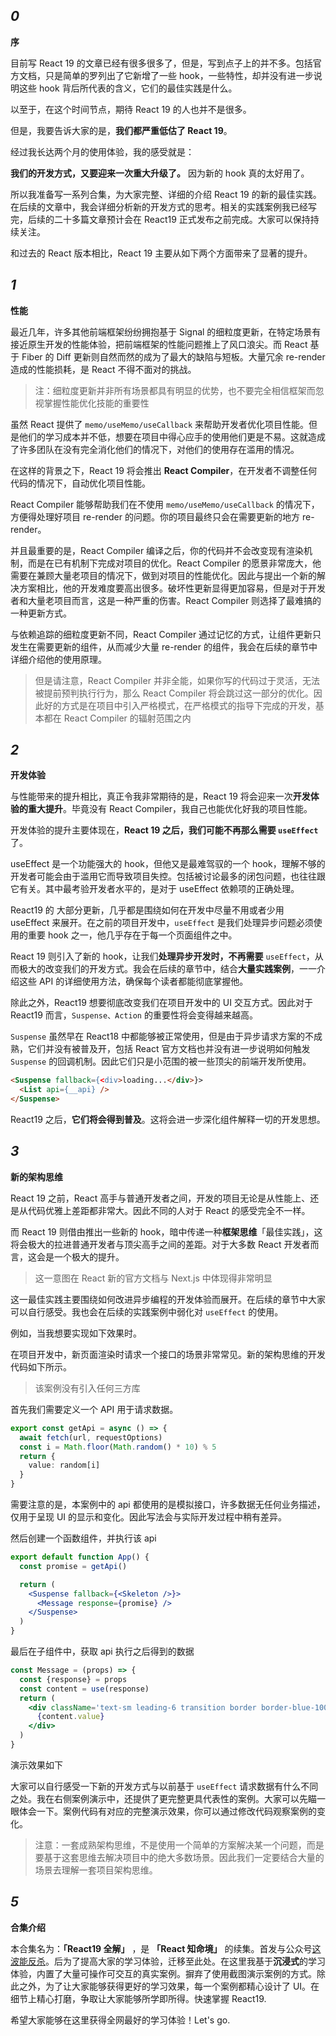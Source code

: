 
## *0*
**序**

目前写 React 19 的文章已经有很多很多了，但是，写到点子上的并不多。包括官方文档，只是简单的罗列出了它新增了一些 hook，一些特性，却并没有进一步说明这些 hook 背后所代表的含义，它们的最佳实践是什么。

以至于，在这个时间节点，期待 React 19 的人也并不是很多。

但是，我要告诉大家的是，**我们都严重低估了 React 19**。

经过我长达两个月的使用体验，我的感受就是：

**我们的开发方式，又要迎来一次重大升级了。** 因为新的 hook 真的太好用了。

所以我准备写一系列合集，为大家完整、详细的介绍 React 19 的新的最佳实践。在后续的文章中，我会详细分析新的开发方式的思考。相关的实践案例我已经写完，后续的二十多篇文章预计会在 React19 正式发布之前完成。大家可以保持持续关注。

和过去的 React 版本相比，React 19 主要从如下两个方面带来了显著的提升。

## *1*
**性能**

最近几年，许多其他前端框架纷纷拥抱基于 Signal 的细粒度更新，在特定场景有接近原生开发的性能体验，把前端框架的性能问题推上了风口浪尖。而 React 基于 Fiber 的 Diff 更新则自然而然的成为了最大的缺陷与短板。大量冗余 re-render 造成的性能损耗，是 React 不得不面对的挑战。

> 注：细粒度更新并非所有场景都具有明显的优势，也不要完全相信框架而忽视掌握性能优化技能的重要性

虽然 React 提供了 `memo/useMemo/useCallback` 来帮助开发者优化项目性能。但是他们的学习成本并不低，想要在项目中得心应手的使用他们更是不易。这就造成了许多团队在没有完全消化他们的情况下，对他们的使用存在滥用的情况。


在这样的背景之下，React 19 将会推出 **React Compiler**，在开发者不调整任何代码的情况下，自动优化项目性能。

React Compiler 能够帮助我们在不使用 `memo/useMemo/useCallback` 的情况下，方便得处理好项目 re-render 的问题。你的项目最终只会在需要更新的地方 re-render。

并且最重要的是，React Compiler 编译之后，你的代码并不会改变现有渲染机制，而是在已有机制下完成对项目的优化。React Compiler 的愿景非常庞大，他需要在兼顾大量老项目的情况下，做到对项目的性能优化。因此与提出一个新的解决方案相比，他的开发难度要高出很多。破坏性更新显得更加容易，但是对于开发者和大量老项目而言，这是一种严重的伤害。React Compiler 则选择了最难搞的一种更新方式。

与依赖追踪的细粒度更新不同，React Compiler 通过记忆的方式，让组件更新只发生在需要更新的组件，从而减少大量 re-render 的组件，我会在后续的章节中详细介绍他的使用原理。

> 但是请注意，React Compiler 并非全能，如果你写的代码过于灵活，无法被提前预判执行行为，那么 React Compiler 将会跳过这一部分的优化。因此好的方式是在项目中引入严格模式，在严格模式的指导下完成的开发，基本都在 React Compiler 的辐射范围之内

## *2*
**开发体验**

与性能带来的提升相比，真正令我非常期待的是，React 19 将会迎来一次**开发体验的重大提升**。毕竟没有 React Compiler，我自己也能优化好我的项目性能。

开发体验的提升主要体现在，**React 19 之后，我们可能不再那么需要 `useEffect`** 了。

useEffect 是一个功能强大的 hook，但他又是最难驾驭的一个 hook，理解不够的开发者可能会由于滥用它而导致项目失控。包括被讨论最多的闭包问题，也往往跟它有关。其中最考验开发者水平的，是对于 useEffect 依赖项的正确处理。

React19 的 大部分更新，几乎都是围绕如何在开发中尽量不用或者少用 useEffect 来展开。在之前的项目开发中，`useEffect` 是我们处理异步问题必须使用的重要 hook 之一，他几乎存在于每一个页面组件之中。

React 19 则引入了新的 hook，让我们**处理异步开发时，不再需要** `useEffect`，从而极大的改变我们的开发方式。我会在后续的章节中，结合**大量实践案例**，一一介绍这些 API 的详细使用方法，确保每个读者都能彻底掌握他。

除此之外，React19 想要彻底改变我们在项目开发中的 UI 交互方式。因此对于 React19 而言，`Suspense、Action` 的重要性将会变得越来越高。

`Suspense` 虽然早在 React18 中都能够被正常使用，但是由于异步请求方案的不成熟，它们并没有被普及开，包括 React 官方文档也并没有进一步说明如何触发 `Suspense` 的回调机制。因此它们只是小范围的被一些顶尖的前端开发所使用。

```html
<Suspense fallback={<div>loading...</div>}>
  <List api={__api} />
</Suspense>
```

React19 之后，**它们将会得到普及**。这将会进一步深化组件解释一切的开发思想。


## *3*
**新的架构思维**

React 19 之前，React 高手与普通开发者之间，开发的项目无论是从性能上、还是从代码优雅上差距都非常大。因此不同的人对于 React 的感受完全不一样。

而 React 19 则借由推出一些新的 hook，暗中传递一种**框架思维**「最佳实践」，这将会极大的拉进普通开发者与顶尖高手之间的差距。对于大多数 React 开发者而言，这会是一个极大的提升。

> 这一意图在 React 新的官方文档与 Next.js 中体现得非常明显

这一最佳实践主要围绕如何改进异步编程的开发体验而展开。在后续的章节中大家可以自行感受。我也会在后续的实践案例中弱化对 `useEffect` 的使用。

例如，当我想要实现如下效果时。

在项目开发中，新页面渲染时请求一个接口的场景非常常见。新的架构思维的开发代码如下所示。

> 该案例没有引入任何三方库

首先我们需要定义一个 API 用于请求数据。

```ts
export const getApi = async () => {
  await fetch(url, requestOptions)
  const i = Math.floor(Math.random() * 10) % 5
  return {
    value: random[i]
  }
}
```

需要注意的是，本案例中的 api 都使用的是模拟接口，许多数据无任何业务描述，仅用于呈现 UI 的显示和变化。因此写法会与实际开发过程中稍有差异。

然后创建一个函数组件，并执行该 api

```jsx
export default function App() {
  const promise = getApi()

  return (
    <Suspense fallback={<Skeleton />}>
      <Message response={promise} />
    </Suspense>
  )
}
```

最后在子组件中，获取 api 执行之后得到的数据

```jsx
const Message = (props) => {
  const {response} = props
  const content = use(response)
  return (
    <div className='text-sm leading-6 transition border border-blue-100 shadow rounded-md p-4 w-full mt-4'>
      {content.value}
    </div>
  )
}
```

演示效果如下

<Cardruntime reload><Demo01 /></Cardruntime>

大家可以自行感受一下新的开发方式与以前基于 `useEffect` 请求数据有什么不同之处。我在右侧案例演示中，还提供了更完整更具代表性的案例。大家可以先瞄一眼体会一下。案例代码有对应的完整演示效果，你可以通过修改代码观察案例的变化。

> 注意：一套成熟架构思维，不是使用一个简单的方案解决某一个问题，而是要基于这套思维去解决项目中的绝大多数场景。因此我们一定要结合大量的场景去理解一套项目架构思维。

## *5*
**合集介绍**

本合集名为：**「React19 全解」** ，是 **「React 知命境」** 的续集。首发与公众号[这波能反杀]()。后为了提高大家的学习体验，迁移至此处。在这里我基于**沉浸式**的学习体验，内置了大量可操作可交互的真实案例。摒弃了使用截图演示案例的方式。除此之外，为了让大家能够获得更好的学习效果，每一个案例都精心设计了 UI。在细节上精心打磨，争取让大家能够所学即所得。快速掌握 React19.

希望大家能够在这里获得全网最好的学习体验！Let's go.

